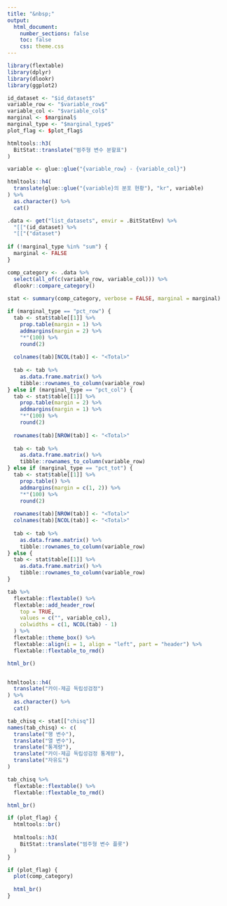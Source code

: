 ```yaml
---
title: "&nbsp;"
output: 
  html_document:
    number_sections: false
    toc: false    
    css: theme.css
---
```


```r
library(flextable)
library(dplyr)
library(dlookr)
library(ggplot2)

id_dataset <- "$id_dataset$"
variable_row <- "$variable_row$"
variable_col <- "$variable_col$"
marginal <- $marginal$
marginal_type <- "$marginal_type$"
plot_flag <- $plot_flag$  
```

```r
htmltools::h3(
  BitStat::translate("범주형 변수 분할표")
)
```

```r
variable <- glue::glue("{variable_row} - {variable_col}")

htmltools::h4(
  translate(glue::glue("{variable}의 분포 현황"), "kr", variable)
) %>% 
  as.character() %>%
  cat()  

.data <- get("list_datasets", envir = .BitStatEnv) %>% 
  "[["(id_dataset) %>% 
  "[["("dataset")
  
if (!marginal_type %in% "sum") {
  marginal <- FALSE
}

comp_category <- .data %>% 
  select(all_of(c(variable_row, variable_col))) %>% 
  dlookr::compare_category()     
  
stat <- summary(comp_category, verbose = FALSE, marginal = marginal)

if (marginal_type == "pct_row") {
  tab <- stat$table[[1]] %>%
    prop.table(margin = 1) %>% 
    addmargins(margin = 2) %>% 
    "*"(100) %>% 
    round(2)
  
  colnames(tab)[NCOL(tab)] <- "<Total>"
  
  tab <- tab %>% 
    as.data.frame.matrix() %>%     
    tibble::rownames_to_column(variable_row)  
} else if (marginal_type == "pct_col") {
  tab <- stat$table[[1]] %>%
    prop.table(margin = 2) %>% 
    addmargins(margin = 1) %>% 
    "*"(100) %>% 
    round(2)
  
  rownames(tab)[NROW(tab)] <- "<Total>"
  
  tab <- tab %>% 
    as.data.frame.matrix() %>% 
    tibble::rownames_to_column(variable_row)     
} else if (marginal_type == "pct_tot") {
  tab <- stat$table[[1]] %>%
    prop.table() %>% 
    addmargins(margin = c(1, 2)) %>% 
    "*"(100) %>% 
    round(2)
  
  rownames(tab)[NROW(tab)] <- "<Total>"
  colnames(tab)[NCOL(tab)] <- "<Total>"
  
  tab <- tab %>% 
    as.data.frame.matrix() %>% 
    tibble::rownames_to_column(variable_row) 
} else {
  tab <- stat$table[[1]] %>% 
    as.data.frame.matrix() %>% 
    tibble::rownames_to_column(variable_row)
}

tab %>% 
  flextable::flextable() %>% 
  flextable::add_header_row(
    top = TRUE, 
    values = c("", variable_col), 
    colwidths = c(1, NCOL(tab) - 1)
  ) %>% 
  flextable::theme_box() %>% 
  flextable::align(i = 1, align = "left", part = "header") %>% 
  flextable::flextable_to_rmd()

html_br()


htmltools::h4(
  translate("카이-제곱 독립성검정")
) %>% 
  as.character() %>%
  cat()  

tab_chisq <- stat[["chisq"]]
names(tab_chisq) <- c(
  translate("행 변수"),
  translate("열 변수"),
  translate("통계량"),
  translate("카이-제곱 독립성검정 통계량"),
  translate("자유도")
)

tab_chisq %>% 
  flextable::flextable() %>% 
  flextable::flextable_to_rmd()

html_br()
```

```r
if (plot_flag) {
  htmltools::br()
  
  htmltools::h3(
    BitStat::translate("범주형 변수 플롯")
  )
}
```

```r
if (plot_flag) {
  plot(comp_category)
  
  html_br()
}
```
